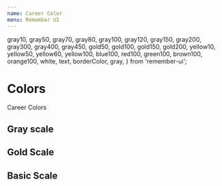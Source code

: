 ```yaml
---
name: Career Color
menu: Remember UI
---
```



  gray10,
  gray50,
  gray70,
  gray80,
  gray100,
  gray120,
  gray150,
  gray200,
  gray300,
  gray400,
  gray450,
  gold50,
  gold100,
  gold150,
  gold200,
  yellow10,
  yellow50,
  yellow60,
  yellow100,
  blue100,
  red100,
  green100,
  brown100,
  orange100,
  white,
  text,
  borderColor,
  gray,
} from 'remember-ui';

# Colors

Career Colors

## Gray scale

<Playground>
  <ColorItem colorName="gray10" backgroundColor={gray10} />
  <ColorItem colorName="gray50" backgroundColor={gray50} />
  <ColorItem colorName="gray70" backgroundColor={gray70} />
  <ColorItem colorName="gray80" backgroundColor={gray80} />
  <ColorItem colorName="gray100" backgroundColor={gray100} />
  <ColorItem colorName="gray120" backgroundColor={gray120} />
  <ColorItem colorName="gray150" backgroundColor={gray150} />
  <ColorItem colorName="gray200" backgroundColor={gray200} />
  <ColorItem colorName="gray" backgroundColor={gray} />
  <ColorItem colorName="gray300" backgroundColor={gray300} />
  <ColorItem colorName="gray400" backgroundColor={gray400} />
  <ColorItem colorName="gray450" backgroundColor={gray450} />
</Playground>

## Gold Scale

<Playground>
  <ColorItem colorName="gold50" backgroundColor={gold50} />
  <ColorItem colorName="gold100" backgroundColor={gold100} />
  <ColorItem colorName="gold150" backgroundColor={gold150} />
  <ColorItem colorName="gold200" backgroundColor={gold200} />
  <ColorItem colorName="yellow10" backgroundColor={yellow10} />
  <ColorItem colorName="yellow50" backgroundColor={yellow50} />
  <ColorItem colorName="yellow60" backgroundColor={yellow60} />
  <ColorItem colorName="yellow100" backgroundColor={yellow100} />
</Playground>

## Basic Scale

<Playground>
  <ColorItem colorName="blue100" backgroundColor={blue100} />
  <ColorItem colorName="red100" backgroundColor={red100} />
  <ColorItem colorName="green100" backgroundColor={green100} />
  <ColorItem colorName="brown100" backgroundColor={brown100} />
  <ColorItem colorName="orange100" backgroundColor={orange100} />
  <ColorItem colorName="white" backgroundColor={white} />
  <ColorItem colorName="text" backgroundColor={text} />
  <ColorItem colorName="borderColor" backgroundColor={borderColor} />
</Playground>
